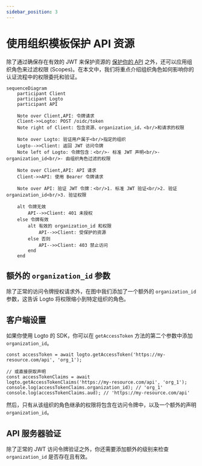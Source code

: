 ```yaml
---
sidebar_position: 3
---
```


# 使用组织模板保护 API 资源

除了通过确保存在有效的 JWT 来保护资源的 [保护你的 API](/authorization/api-resources/protect-your-api) 之外，还可以应用组织角色来过滤权限 (Scopes)。在本文中，我们将重点介绍组织角色如何影响你的认证流程中的权限委托和验证。

```mermaid
sequenceDiagram
    participant Client
    participant Logto
    participant API

    Note over Client,API: 令牌请求
    Client->>Logto: POST /oidc/token
    Note right of Client: 包含资源、organization_id，<br/>和请求的权限

    Note over Logto: 验证用户属于<br/>指定的组织
    Logto-->>Client: 返回 JWT 访问令牌
    Note left of Logto: 令牌包含：<br/>- 标准 JWT 声明<br/>- organization_id<br/>- 由组织角色过滤的权限

    Note over Client,API: API 请求
    Client->>API: 使用 Bearer 令牌请求

    Note over API: 验证 JWT 令牌：<br/>1. 标准 JWT 验证<br/>2. 验证 organization_id<br/>3. 验证权限

    alt 令牌无效
        API-->>Client: 401 未授权
    else 令牌有效
        alt 有效的 organization_id 和权限
            API-->>Client: 受保护的资源
        else 否则
            API-->>Client: 403 禁止访问
        end
    end
```

## 额外的 `organization_id` 参数

除了正常的访问令牌授权请求外，在图中我们添加了一个额外的 `organization_id` 参数，这告诉 Logto 将权限缩小到特定组织的角色。

## 客户端设置

如果你使用 Logto 的 SDK，你可以在 `getAccessToken` 方法的第二个参数中添加 `organization_id`。

```tsx
const accessToken = await logto.getAccessToken('https://my-resource.com/api', 'org_1');

// 或直接获取声明
const accessTokenClaims = await logto.getAccessTokenClaims('https://my-resource.com/api', 'org_1');
console.log(accessTokenClaims.organization_id); // 'org_1'
console.log(accessTokenClaims.aud); // 'https://my-resource.com/api'
```

然后，只有从该组织的角色继承的权限将包含在访问令牌中，以及一个额外的声明 `organization_id`。

## API 服务器验证

除了正常的 JWT 访问令牌验证之外，你还需要添加额外的级别来检查 `organization_id` 是否存在且有效。
